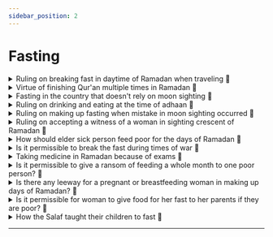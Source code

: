 ```yaml
---
sidebar_position: 2
---
```


# Fasting

<details>
<summary style={{fontWeight: "bold"}}>
Ruling on breaking fast in daytime of Ramadan when traveling 📃
</summary>

**Q:** May Allaah reward you. The questioner says: When is it permissible for us to break the fast if we want to travel during the day in Ramadan

**A:** Scholars differed regarding a Muslim who fasts at the beginning of the day and then travels during it. Does he break the fast? What appears to be the more correct opinion is that he may break the fast as long as he traveled during the day. And when does he start to break his fast? The majority of scholars, and it is more cautious, that he begins to break his fast if he leaves the urban areas of the city, and it is more cautious. Because a person does not know what will happen to him, he may break his fast, then he will stop traveling and miss the fast of that day. Some of the scholars are of the view that he breaks his fast even at home. It appears to be more correct that it is permissible for him to do so as long as he knows that he will leave the city during the day. But if he knows that he will not leave the urban areas of the city except at night, then it is not permissible for him to break his fast in his house. Because he will not travel during the day. I mean, brothers, a person at noon time wanted to travel to Makkah and his car was parked at the door. It is most likely that he will leave Medina much before sunset. It is permissible for him to break his fast while he is in his house before he goes out, even if this is contrary to what the majority of scholars say, because the evidence for it is established. But the more caution opinion is for a person not to break his fast until he leaves the urban area of his city, as we mentioned. As for a person who will travel before Maghrib and knows that he will not leave the borders of the city until the Maghrib prayer has arrived, then it is not permissible for him to break his fast at home because night will overtake him while he is in the city and he has not traveled. He does not have the right to break the fast while he is in his city

</details>

<details>
<summary style={{fontWeight: "bold"}}>
Virtue of finishing Qur'an multiple times in Ramadan 📃
</summary>

**Q:** Peace be upon you, and may Islam and Muslims benefit you. The questioner says, may God protect you. Is it better to recite the Qur’an a lot during this month, or to limit it to one or two recitations in recitation, contemplation and contemplation

**A:** The state of the predecessors indicates that the abundance of letters is better than the interpreted reading, which is with contemplation, but what appears, and God knows best, is that the matter differs according to different people in the view of the servant who is best for his heart, and what is more beneficial to the heart is better. And if it is possible to combine, such as making you an interpreted and deliberate conclusion from the beginning of the month to the end of the month, and making another reading for you in which you increase the letters, then this is good and perfect. For example, if you made the period between noon and afternoon, as much time as possible for you, in a contemplative reading that explained until the end of the month, and made you at the beginning of the day or at the end of it or at night a reading in which you multiply the letters.

</details>

<details>
<summary style={{fontWeight: "bold"}}>
Fasting in the country that doesn't rely on moon sighting 📃
</summary>

**Q:** May Allaah be good to you, bless you, and benefit Islam and Muslims. May Allaah reward you. The questioner says: If you are in a country that does not depend on the moon sighting, but rather depends on the astronomical calculation, and if the news of the moon sighting reaches them, they reject it if the calculation does not agree, then what should we do?

**A:** First, we must take the apparent meaning, so if the country depends on sighting, and they go out and see, and the officials in the country announce that the crescent has not been seen, then the people of the country take this. Shaban completes 30 days. What they did not say and they will not say, but if they said we saw the crescent, but it violates the calculation, so we do not take it. Here we take the view that they did not take, but this is what it is. But I say it as a scientific hypothesis. But if the country does not depend on the moon sighting in the first place, but rather depends on the astronomical calculation, and announces, perhaps a month or two in advance, that Ramadan is on such-and-such day. If it agrees with a legislation, even if it was not intended for its perpetrators, then it is considered to preserve the Muslims’ fast in general and the general principles of the Sharia. For example, it is announced that Ramadan is on so-and-so day through calculation and it agreed with people's of that country sighting of the crescent on that day. So they fasted on that day because of sighting. Here we say, O people of this country, fast, because this agreed with a legaslative aspect, which is the sighting in a Muslim country. Or it coincides with the completion of Sha’ban 30 days, then they fast, even if this is according to astronomical calculations. But if it does not agree with a legislation, then they look to the nearest country to them, and they rely on what that country says. If one of them fears trial or harm, then he fasts or breaks his fast secretly, yes.

</details>

<details>
<summary style={{fontWeight: "bold"}}>
Ruling on drinking and eating at the time of adhaan 📃
</summary>

**Q:** May Allaah bless you and bless you and benefit you from Islam and Muslims. May Allaah bless you, he says, he drank some water, thinking that dawn had not come. If he hears the iqama for prayer, what should he do?

**A:** If he sees the dawn, it is obligatory for the Muslim who is fasting to refrain from eating and drinking, unless the drinking vessel is in his hand, in which case it is permissible for him to drink. A license from Allaah Almighty. And the sign of dawn is the call to prayer at the time. If the muezzin calls the call to prayer at the time known in the country, then as soon as the call to prayer is given, the Muslim must refrain from eating and drinking. The mere fact that the muezzin says Allaahu Akbar, the Muslim must refrain from eating and drinking, unless he has a container of water in his hand. The origin is that the night remains. It is permissible for a person to eat and drink until he knows that dawn has broken. If in doubt, the origin the night remains. Therefore, Ibn Abbas used to say, may Allaah be pleased with them both, eat and drink as long as in doubt. I mean, I am in the car going to Makkah, and I do not know the time of dawn in the area where I am in the desert. I may eat and I may drink. Because the basic principle is that the night remains .What is not permissible, my brothers, is what some of the brothers do inside Al-Madinah and say, “By Allaah, I was in doubt if it was dawn, so I eat and drink even if the muezzin called. If the muezzin called, then you know that dawn had broken.” Well, this brother of ours woke up and went to the refrigerator and drank water thinking that the muazzin did not call for prayer. ٍSo when he drank, the muezzin established the prayer. What is the ruling on fasting? The answer is that if he was not negligent and there was no sign of dawn, then his fast is valid. Because the principle is that the night remains. And his action was done in error. And Allaah Almighty, in the supplication of the believers, said, “Glory be to our Lord, do not blame us if we forget or err.” The Most Gracious, Glory be to Him, said, I have done. But if he was negligent, they had an alarm but he was negligent and indulgent, then he must make up that day, yes

</details>  

<details>
<summary style={{fontWeight: "bold"}}>
Ruling on making up fasting when mistake in moon sighting occurred 📃
</summary>

**Q:** May Allaah reward you, the questioner says: You said, may Allaah preserve you, that it is not permissible to fast today, the 30th of Sha’ban, as the 1st of Ramadan. While in reality, that day was from Ramadan and the moon sighting was after the 29th of Sha'baan. Is it obligatory on people to make up that day?

**A:** Yes, if it was thought Shaban was 30 days and after we fasted for 28 days, we witnessed the crescent of Shawwal. This happened to us in our country years ago. If we see the crescent of Shawwal, we must break our fast. Although we have fasted 28 days. Because it is forbidden for us to fast on the day of Eid. Then we need to make up a day. Because the month is not less than 29 days, yes.

</details>

<details>
<summary style={{fontWeight: "bold"}}>
Ruling on accepting a witness of a woman in sighting crescent of Ramadan 📃
</summary>

**Q:** May Allaah be good to you, bless you, and benefit you from Islam and the Muslims. More than one question says: "May Allaah protect you. What is the correct opinion on accepting witness of a woman in moon sighting of Ramadan

**A:** If a woman sees the crescent, then she considers seeing the crescent for herself, because she has seen the crescent. And there is a well-known difference of opinions regarding the issue of who saw the crescent and the sighting was not accepted. As for accepting the sighting from a woman for others, the disagreement is strong. What is mentioned in the Sunnah is the sighting of a man. Therefore, I refrain from speaking on the issue of obligating Muslims to fast based on sighting of a woman. Yes.

</details> 

<details>
<summary style={{fontWeight: "bold"}}>
How should elder sick person feed poor for the days of Ramadan 📃
</summary>

**Q:** May Allaah reward you. The questioner says: Does he feed on behalf of the old sick person every day, or collect 30 poor people in one day?

**A:** It is permissible to feed for every day. It is permissible to feed for the whole month at the end of the month. As did Anas, may Allaah be pleased with him. As for feeding for the whole month at the beginning of the month, it is a matter of disagreement among the scholars. And I think that it is permissible as long as the month has entered and the reason has taken place. And what seems to be the most correct opinion is that it is permissible, even if the days have not yet come, because the reason has taken place. yes

</details>

<details>
<summary style={{fontWeight: "bold"}}>
Is it permissible to break the fast during times of war 📃
</summary>

**Q:** May Allaah reward you. The questioner says: We are at war with the Kharijites. Is it permissible for us to break our fast in this war at all, or only when we meet the enemy?

**A:** Your war with the Kharijites is a war in the country. It is, as they say today, in their military terms, a guerrilla war, not a war of soldiers, for it is not permissible to break the fast while waiting and anticipating. Rather, breaking the fast is permissible in the event of engaging with the enemy and actively fighting them. yes

</details>

<details>
<summary style={{fontWeight: "bold"}}>
Taking medicine in Ramadan because of exams 📃
</summary>

**Q:** May Allaah be good to you. The questioner says he has tests these days, and he takes thyroid medicine because he does not have a thyroid gland. He says, may Allaah protect you, and if he does not drink it, his head hurts very much, and he cannot test. So what does he do?

**A:** If you are able to organize the medicine so that you take it at dawn, before the call to prayer, even if it is in a specific quantity, by referring to the doctor, then you must do that. As for just testing and some of them say fasting makes the mind weak or lazy. This is the opposite of scientific research. Scientific research has proven that fasting makes the mind sharp. However, the tests are not a reason for breaking the fast. And if the test conflicted with fasting, we would have said leave the study and fast, although it does not conflict. But Satan deceives people. And some muftis, may Allaah guide us and them, they tend to what pleases people. This means that some people manage to present as truth what would be a popular opinion with the people. This one, everything is forbidden with him. But if they see you as flexible, it means that you are determined according to people's fluctuations. You will be popular with them. And Iblis is keen. Love of popularity is a disaster. And the love of people returning to man is a disaster. Man loves this. If he does not strive against himself by Allaah, he will neglect his religion even if he is a mufti. Some of the muftis, may Allaah guided us and them, I mean, tend to give fatwas to people as they like. And that they say to people if you are in a country where the day is long, fast with the number of hours in Mecca and break your fast even if it is noon. Mashallah. This sheikh. Or they say the students who are testing break their fast and make up. These fatwas are not based on a valid legal basis. We ask Allaah to help the muftis to do their duty, to fear Allaah, and to observe Allaah. We are all going to die. And we will all meet Allaah. And Allaah will hold us accountable, and there is not one of you who will not be spoken to by his Lord, without an interpreter between him and Him. He looks to his right and sees nothing but what he has put forth. And he looks to the left and he does not see anything except what he has put forth. And he looks in front of him and sees nothing but the Fire. We ask Allaah to protect us and you.

</details>

<details>
<summary style={{fontWeight: "bold"}}>
Is it permissible to give a ransom of feeding a whole month to one poor person? 📃
</summary>

**Q:** May Allaah be good to you. The questioner says: Is it permissible to give a ransom of feeding a whole month to one poor person?

**A:** Yes, it is permissible, and this is not like expiation for the oath. Because the expiation for an oath is stipulated in feeding ten poor people. And what is most correct is that he must feed ten. And if he feeds one poor person, he manages to feed him every day, this will not suffice in expiation for an oath. As for the expiation of missed fasting, it is not, because what is required is the feeding of poor. Every day he feeds a poor person. If you feed 30 poor people for 30 days, it is valid. And if he feeds a poor person for 30 days, it is one poor person. He calls him every day and feeds him, that suffices him. Yes

</details>

<details>
<summary style={{fontWeight: "bold"}}>
Is there any leeway for a pregnant or breastfeeding woman in making up days of Ramadan? 📃
</summary>

**Q:** May Allah reward you. The questioner says: Some women continue to be pregnant and breast-feed for many years. Is this a reason to lighten making up days of fasting?

**A:** No. But it lightens paying it back. She does not have to do any expiation for the delay, which means that we have a woman who was pregnant during the month of Ramadan. We said that she doesn't have to fast. She delivered months later. And she became breast-feeding. She breastfeeds for two years. She doesn't have to fast. Ok. She will make it up three years later. Ramadan has come, and the second Ramadan has come. We say that she only has to make up for it if she fears for herself. As for the expiation for the delay, it is not obligatory. And she must make up along with feeding if she fears for her child. She does not have to do another expiation for the delay.

</details>

<details>
<summary style={{fontWeight: "bold"}}>
Is it permissible for woman to give food for her fast to her parents if they are poor? 📃
</summary>

**Q:** May Allaah reward you. The questioner says: Is it permissible for a nursing mother to give the ransom for her fast to her parents’ house if they are poor?

**A:** Nothing's wrong in that, nothing's wrong in that. This is not zakat, yes

</details>

<details>
<summary style={{fontWeight: "bold"}}>
How the Salaf taught their children to fast 📃
</summary>

**Q:** May Allaah protect you, says the questioner. We hope that you will explain to us how the Salaf taught their children to fast.

**A:** They used to say that if a boy is able to fast after he has reached the age of discernment, then there must be two things, brothers: he must reach the age of discernment and be able to fast. Because he may reach nine years of age and he cannot stand fasting. It is necessary to do both. Before that, fasting is partial. Fast until the forenoon or so, out of love for fasting only. But if he reaches the age of discernment and is able to fast, then he fasts. It is likely that this is the duty of the parents. Although fasting is not obligatory for the boy. The predecessors used to fast themselves and give them toys to play with so that they would be free from food and drink. This is how the righteous predecessors used to do, and there is no objection to gradation. Fast the noon, Allaah willing, Allaah willing. You have a week to fast until noon. Fast today until the afternoon. After a few days, he went to Morocco to get used to it. And there is nothing wrong with the reward, but do not associate it with worship, rather make it an effect of worship. Do not teach your child insincerity from a young age. Do not teach your son that he worships Allaah for the sake of the world. Don't tell him if you pray, I will give you a riyal because he will pray for a riyal. So teach him not to be faithful. But if he prays, give him a riyal and say, “You have satisfied Allaah.” Then Allaah guided me to give you a riyal. You prayed and this pleases Allaah, for Allaah Almighty has guided me to give you a riyal. I mean, this is the effect of his prayer. back on this. Also in fasting, it is okay to give them a reward. Of course, play is one thing, and the reward is another. But reward make it the effect of action, not a reason for action. Raise him on this, raise him on sincerity, and that worship is the key to happiness. And if a servant of Allaah comes to him good deeds. If he fasts, for example, he will come to him at night with a game he loves. So see, Allaah willing, because you kept silent, may Allaah Almighty be pleased with those who fasted, and taught me and guided me to go and buy you the game. Your classes brought you this. So it instilled in himself that his happiness and goodness are in this world because of his worship. But his worship is not because of the world. It is only for Allaah, and this is accurate in education. Many people neglect it, and perhaps this is enough, and Allaah knows best, and may Allaah’s blessings and peace be upon our Prophet

</details>

---